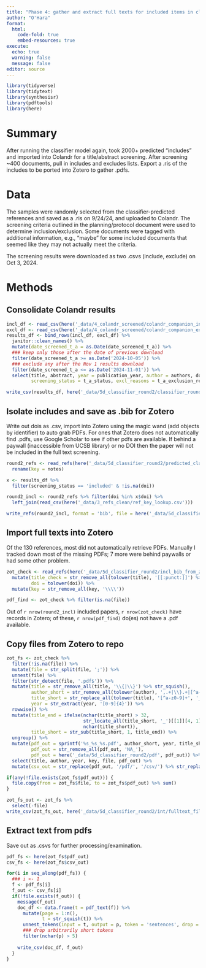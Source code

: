 ```yaml
---
title: "Phase 4: gather and extract full texts for included items in classifier set 2"
author: "O'Hara"
format: 
  html:
    code-fold: true
    embed-resources: true
execute:
  echo: true
  warning: false
  message: false
editor: source
---
```


```r
library(tidyverse)
library(tidytext)
library(synthesisr)
library(pdftools)
library(here)
```

# Summary

After running the classifier model again, took 2000+ predicted "includes" and imported into Colandr for a title/abstract screening.  After screening ~400 documents, pull in includes and excludes lists.  Export a .ris of the includes to be ported into Zotero to gather .pdfs.  

# Data

The samples were randomly selected from the classifier-predicted references and saved as a .ris on 9/24/24, and uploaded to Colandr.  The screening criteria outlined in the planning/protocol document were used to determine inclusion/exclusion.  Some documents were tagged with additional information, e.g., "maybe" for some included documents that seemed like they may not actually meet the criteria.

The screening results were downloaded as two .csvs (include, exclude) on Oct 3, 2024.

# Methods

## Consolidate Colandr results

```r
incl_df <- read_csv(here('_data/4_colandr_screened/colandr_companion_incl_241101.csv'))
excl_df <- read_csv(here('_data/4_colandr_screened/colandr_companion_excl_241101.csv'))
results_df <- bind_rows(incl_df, excl_df) %>%
  janitor::clean_names() %>%
  mutate(date_screened_t_a = as.Date(date_screened_t_a)) %>%
  ### keep only those after the date of previous download
  filter(date_screened_t_a >= as.Date('2024-10-05')) %>%
  ### exclude any after the Nov 1 results download
  filter(date_screened_t_a <= as.Date('2024-11-01')) %>%
  select(title, abstract, year = publication_year, author = authors, doi, tags,
         screening_status = t_a_status, excl_reasons = t_a_exclusion_reasons)

write_csv(results_df, here('_data/5d_classifier_round2/classifier_round2_screened_results_241101.csv'))
```

## Isolate includes and save as .bib for Zotero

Write out dois as .csv, import into Zotero using the magic wand (add objects by identifier) to auto grab PDFs.  For ones that Zotero does not automatically find .pdfs, use Google Scholar to see if other pdfs are available.  If behind a paywall (inaccessible from UCSB library) or no DOI then the paper will not be included in the full text screening.


```r
round2_refs <- read_refs(here('_data/5d_classifier_round2/predicted_classifier_round2_includes.ris')) %>%
  rename(key = notes)

x <- results_df %>%
  filter(screening_status == 'included' & !is.na(doi))

round2_incl <- round2_refs %>% filter(doi %in% x$doi) %>%
  left_join(read_csv(here('_data/3_refs_clean/ref_key_lookup.csv')))

write_refs(round2_incl, format = 'bib', file = here('_data/5d_classifier_round2/incl_bib_to_zotero.bib'))

```

 
## Import full texts into Zotero

Of the 130 references, most did not automatically retrieve PDFs.  Manually I tracked down most of the missing PDFs; 7 more were behind paywalls or had some other problem.


```r
zot_check <- read_refs(here('_data/5d_classifier_round2/incl_bib_from_zotero_241101.bib')) %>%
  mutate(title_check = str_remove_all(tolower(title), '[[:punct:]]') %>% str_squish(),
         doi = tolower(doi)) %>%
  mutate(key = str_remove_all(key, '\\\\'))

pdf_find <- zot_check %>% filter(is.na(file))
```

Out of `r nrow(round2_incl)` included papers, `r nrow(zot_check)` have records in Zotero; of these, `r nrow(pdf_find)` do(es) not have a .pdf available.

## Copy files from Zotero to repo

```r
zot_fs <- zot_check %>%
  filter(!is.na(file)) %>%
  mutate(file = str_split(file, ';')) %>%
  unnest(file) %>%
  filter(str_detect(file, '.pdf$')) %>%
  mutate(title = str_remove_all(title, '\\{|\\}') %>% str_squish(),
         author_short = str_remove_all(tolower(author), ',.+|\\}.+|[^a-z]'),
         title_short = str_replace_all(tolower(title), '[^a-z0-9]+', '_'),
         year = str_extract(year, '[0-9]{4}')) %>%
  rowwise() %>%
  mutate(title_end = ifelse(nchar(title_short) > 32, 
                            str_locate_all(title_short, '_')[[1]][4, 1]-1, 
                            nchar(title_short)),
         title_short = str_sub(title_short, 1, title_end)) %>%
  ungroup() %>%
  mutate(pdf_out = sprintf('%s_%s_%s.pdf', author_short, year, title_short),
         pdf_out = str_remove_all(pdf_out, 'NA_'),
         pdf_out = here('_data/5d_classifier_round2/pdf', pdf_out)) %>%
  select(title, author, year, key, file, pdf_out) %>%
  mutate(csv_out = str_replace(pdf_out, '/pdf/', '/csv/') %>% str_replace('.pdf$', '.csv'))

if(any(!file.exists(zot_fs$pdf_out))) {
  file.copy(from = zot_fs$file, to = zot_fs$pdf_out) %>% sum()
}

zot_fs_out <- zot_fs %>%
  select(-file)
write_csv(zot_fs_out, here('_data/5d_classifier_round2/int/fulltext_files.csv'))
```

## Extract text from pdfs

Save out as .csvs for further processing/examination.

```r
pdf_fs <- here(zot_fs$pdf_out)
csv_fs <- here(zot_fs$csv_out)

for(i in seq_along(pdf_fs)) {
  ### i <- 1
  f <- pdf_fs[i]
  f_out <- csv_fs[i]
  if(!file.exists(f_out)) {
    message(f_out)
    doc_df <- data.frame(t = pdf_text(f)) %>%
      mutate(page = 1:n(),
             t = str_squish(t)) %>%
      unnest_tokens(input = t, output = p, token = 'sentences', drop = TRUE) %>%
      ### drop arbitrarily short tokens
      filter(nchar(p) > 5)
    
    write_csv(doc_df, f_out)
  }
}
```

